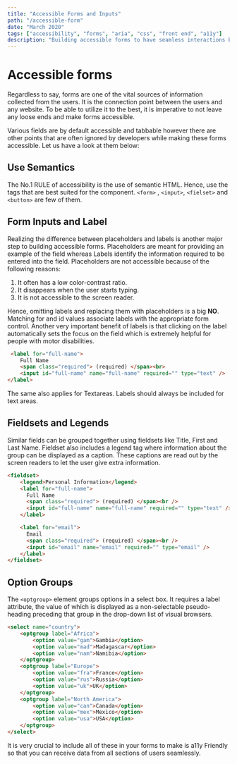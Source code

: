 ```yaml
---
title: "Accessible Forms and Inputs"
path: "/accessible-form"
date: "March 2020"
tags: ["accessibility", "forms", "aria", "css", "front end", "a11y"]
description: "Building accessible forms to have seamless interactions between the user the website."
---
```


# Accessible forms

Regardless to say, forms are one of the vital sources of information collected from the users. It is the connection point between the users and any website. To be able to utilize it to the best, it is imperative to not leave any loose ends and make forms accessible.

Various fields are by default accessible and tabbable however there are other points that are often ignored by developers while making these forms accessible. Let us have a look at them below:

## Use Semantics

The No.1 RULE of accessibility is the use of semantic HTML. Hence, use the tags that are best suited for the component. `<form>` , `<input>`, `<fielset>` and `<button>` are few of them.

## Form Inputs and Label

Realizing the difference between placeholders and labels is another major step to building accessible forms. Placeholders are meant for providing an example of the field whereas Labels identify the information required to be entered into the field.
Placeholders are not accessible because of the following reasons:

1. It often has a low color-contrast ratio.
2. It disappears when the user starts typing.
3. It is not accessible to the screen reader.

Hence, omitting labels and replacing them with placeholders is a big <strong>NO</strong>. Matching for and id values associate labels with the appropriate form control. Another very important benefit of labels is that clicking on the label automatically sets the focus on the field which is extremely helpful for people with motor disabilities.

```HTML
 <label for="full-name">
    Full Name
    <span class="required"> (required) </span><br>
    <input id="full-name" name="full-name" required="" type="text" />
</label>
```

The same also applies for Textareas. Labels should always be included for text areas.

## Fieldsets and Legends

Similar fields can be grouped together using fieldsets like Title, First and Last Name. Fieldset also includes a legend tag where information about the group can be displayed as a caption. These captions are read out by the screen readers to let the user give extra information.

```HTML
<fieldset>
    <legend>Personal Information</legend>
    <label for="full-name">
      Full Name
      <span class="required"> (required) </span><br />
      <input id="full-name" name="full-name" required="" type="text" />
    </label>

    <label for="email">
      Email
      <span class="required"> (required) </span><br />
      <input id="email" name="email" required="" type="email" />
    </label>
</fieldset>
```

## Option Groups

The `<optgroup>` element groups options in a select box. It requires a label attribute, the value of which is displayed as a non-selectable pseudo-heading preceding that group in the drop-down list of visual browsers.

```HTML
<select name="country">
    <optgroup label="Africa">
        <option value="gam">Gambia</option>
        <option value="mad">Madagascar</option>
        <option value="nam">Namibia</option>
    </optgroup>
    <optgroup label="Europe">
        <option value="fra">France</option>
        <option value="rus">Russia</option>
        <option value="uk">UK</option>
    </optgroup>
    <optgroup label="North America">
        <option value="can">Canada</option>
        <option value="mex">Mexico</option>
        <option value="usa">USA</option>
    </optgroup>
</select>
```

It is very crucial to include all of these in your forms to make is a11y Friendly so that you can receive data from all sections of users seamlessly.
